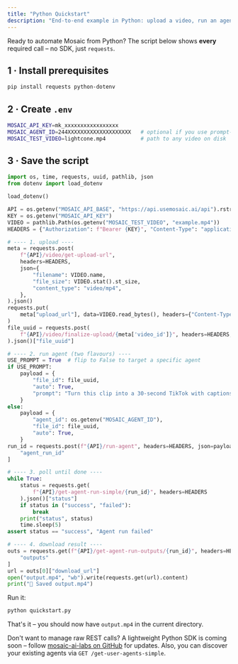 ```yaml
---
title: "Python Quickstart"
description: "End-to-end example in Python: upload a video, run an agent (or a free-form prompt) and download the result."
---
```


Ready to automate Mosaic from Python? The script below shows **every** required call – no SDK, just `requests`.

## 1 · Install prerequisites
```bash
pip install requests python-dotenv
```

## 2 · Create `.env`
```bash
MOSAIC_API_KEY=mk_xxxxxxxxxxxxxxxxx
MOSAIC_AGENT_ID=244XXXXXXXXXXXXXXXXXXXX   # optional if you use prompt-only
MOSAIC_TEST_VIDEO=lightcone.mp4           # path to any video on disk
```

## 3 · Save the script
```python:title=quickstart.py
import os, time, requests, uuid, pathlib, json
from dotenv import load_dotenv

load_dotenv()

API = os.getenv("MOSAIC_API_BASE", "https://api.usemosaic.ai/api").rstrip("/")
KEY = os.getenv("MOSAIC_API_KEY")
VIDEO = pathlib.Path(os.getenv("MOSAIC_TEST_VIDEO", "example.mp4"))
HEADERS = {"Authorization": f"Bearer {KEY}", "Content-Type": "application/json"}

# ---- 1. upload ----
meta = requests.post(
    f"{API}/video/get-upload-url",
    headers=HEADERS,
    json={
        "filename": VIDEO.name,
        "file_size": VIDEO.stat().st_size,
        "content_type": "video/mp4",
    },
).json()
requests.put(
    meta["upload_url"], data=VIDEO.read_bytes(), headers={"Content-Type": "video/mp4"}
)
file_uuid = requests.post(
    f"{API}/video/finalize-upload/{meta['video_id']}", headers=HEADERS, json={}
).json()["file_uuid"]

# ---- 2. run agent (two flavours) ----
USE_PROMPT = True  # flip to False to target a specific agent
if USE_PROMPT:
    payload = {
        "file_id": file_uuid,
        "auto": True,
        "prompt": "Turn this clip into a 30-second TikTok with captions",
    }
else:
    payload = {
        "agent_id": os.getenv("MOSAIC_AGENT_ID"),
        "file_id": file_uuid,
        "auto": True,
    }
run_id = requests.post(f"{API}/run-agent", headers=HEADERS, json=payload).json()[
    "agent_run_id"
]

# ---- 3. poll until done ----
while True:
    status = requests.get(
        f"{API}/get-agent-run-simple/{run_id}", headers=HEADERS
    ).json()["status"]
    if status in ("success", "failed"):
        break
    print("status", status)
    time.sleep(5)
assert status == "success", "Agent run failed"

# ---- 4. download result ----
outs = requests.get(f"{API}/get-agent-run-outputs/{run_id}", headers=HEADERS).json()[
    "outputs"
]
url = outs[0]["download_url"]
open("output.mp4", "wb").write(requests.get(url).content)
print("🎉 Saved output.mp4")
```

Run it:
```bash
python quickstart.py
```

That's it – you should now have `output.mp4` in the current directory.

<Note type="info">Don't want to manage raw REST calls? A lightweight Python SDK is coming soon – follow [mosaic-ai-labs on GitHub](https://github.com/mosaic-ai-labs) for updates. Also, you can discover your existing agents via `GET /get-user-agents-simple`.</Note>
